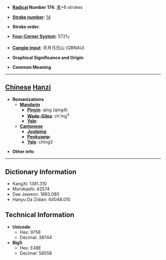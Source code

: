 * '''[[Wiktionary:Chinese radical index| Radical]] Number 174''': [[Wiktionary:Chinese radical index 靑|靑]]+6 strokes

* '''[[Wiktionary:Chinese total strokes index|Stroke number]]''': [[Wiktionary:Chinese total strokes index 14|14]]

* '''Stroke order''': 

* '''[[Wiktionary:Chinese four corner index|Four-Corner System]]''': 5721<sub>7</sub>

* '''[[Wiktionary:Chinese Cangjie index|Cangjie input]]''': 手月弓日山 (QBNAU)

* '''Graphical Significance and Origin''': 

* '''Common Meaning'''

----

== [[Chinese]] [[Hanzi]] ==

* '''Romanizations'''
** '''[[Mandarin]]'''
*** '''[[Pinyin]]''': qìng (qing4)
*** '''[[Wade-Giles]]''': ch'ing<sup>4</sup>
*** '''[[Yale]]''': 
** '''[[Cantonese]]'''
*** '''[[Jyutping]]''':
*** '''[[Penkyamp]]''': 
*** '''[[Yale]]''': ching3

* '''Other info''': 

----

== Dictionary Information ==

* KangXi: 1381.310
* Morobashi: 42574
* Dae Jaweon: 1893.080
* Hanyu Da Zidian: 64048.010

== Technical Information ==

* '''Unicode''':
** Hex: 9758
** Decimal: 38744
* '''Big5''':
** Hex: E4BE
** Decimal: 58558